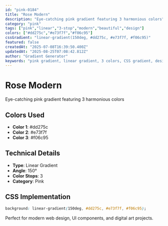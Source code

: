 ```yaml
---
id: "pink-0184"
title: "Rose Modern"
description: "Eye-catching pink gradient featuring 3 harmonious colors"
category: "pink"
tags: ["pink","linear","3-stop","modern","beautiful","design"]
colors: ["#dd275c","#e73f7f","#f06c95"]
cssGradient: "linear-gradient(150deg, #dd275c, #e73f7f, #f06c95)"
featured: false
createdAt: "2025-07-08T16:39:50.400Z"
updatedAt: "2025-08-25T07:08:42.812Z"
author: "Gradient Generator"
keywords: "pink gradient, linear gradient, 3 colors, CSS gradient, design, #dd275c, #e73f7f, #f06c95"
---
```


# Rose Modern

Eye-catching pink gradient featuring 3 harmonious colors

## Colors Used
- **Color 1**: #dd275c
- **Color 2**: #e73f7f
- **Color 3**: #f06c95

## Technical Details
- **Type**: Linear Gradient
- **Angle**: 150°
- **Color Stops**: 3
- **Category**: Pink

## CSS Implementation
```css
background: linear-gradient(150deg, #dd275c, #e73f7f, #f06c95);
```

Perfect for modern web design, UI components, and digital art projects.
